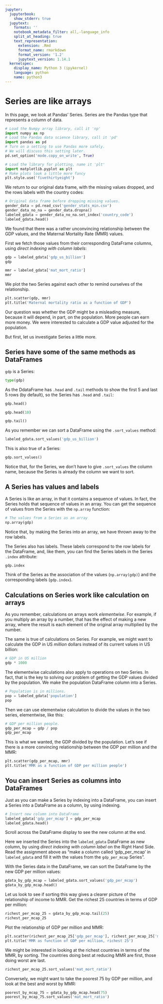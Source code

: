 ```yaml
---
jupyter:
  jupyterbook:
    show_stderr: true
  jupytext:
    formats: ''
    notebook_metadata_filter: all,-language_info
    split_at_heading: true
    text_representation:
      extension: .Rmd
      format_name: rmarkdown
      format_version: '1.2'
      jupytext_version: 1.14.1
  kernelspec:
    display_name: Python 3 (ipykernel)
    language: python
    name: python3
---
```


# Series are like arrays

In this page, we look at Pandas' Series.  Series are the Pandas type that
represents a column of data.

```python
# Load the Numpy array library, call it 'np'
import numpy as np
# Load the Pandas data science library, call it 'pd'
import pandas as pd
# Turn on a setting to use Pandas more safely.
# We will discuss this setting later.
pd.set_option('mode.copy_on_write', True)

# Load the library for plotting, name it 'plt'
import matplotlib.pyplot as plt
# Make plots look a little more fancy
plt.style.use('fivethirtyeight')
```

We return to our original data frame, with the missing values dropped, and the rows labels with the country codes:

```python
# Original data frame before dropping missing values.
gender_data = pd.read_csv('gender_stats_min.csv')
gender_data_no_na = gender_data.dropna()
labeled_gdata = gender_data_no_na.set_index('country_code')
labeled_gdata.head()
```

We found that there was a rather unconvincing relationship between the GDP values, and the Maternal Mortality Rate (MMR) values.

First we fetch those values from their corresponding DataFrame columns, using *direct indexing with column labels*:

```python
gdp = labeled_gdata['gdp_us_billion']
gdp
```

```python
mmr = labeled_gdata['mat_mort_ratio']
mmr
```

We plot the two Series against each other to remind ourselves of the relationship.

```python
plt.scatter(gdp, mmr)
plt.title('Maternal mortality ratio as a function of GDP')
```

Our question was whether the GDP might be a misleading measure, because it will
depend, in part, on the population.  More people can earn more money.  We were interested to calculate a GDP value adjusted for the population.

But first, let us investigate Series a little more.


## Series have some of the same methods as DataFrames

`gdp` is a Series:

```python
type(gdp)
```

As the DdataFrame has `.head` and `.tail` methods to show the first 5 and last 5 rows (by default), so the Series has `.head` and `.tail`:

```python
gdp.head()
```

```python
gdp.head(10)
```

```python
gdp.tail()
```

As you remember we can sort a DataFrame using the `.sort_values` method:

```python
labeled_gdata.sort_values('gdp_us_billion')
```

This is also true of a Series:

```python
gdp.sort_values()
```

Notice that, for the Series, we don't have to give `.sort_values` the column
name, because the Series is already the column we want to sort.


## A Series has values and labels

A Series is like an array, in that it contains a sequence of values.  In fact, the Series holds that sequence of values in an array.   You can get the sequence of values from the Series with the `np.array` function:

```python
# The values from a Series as an array
np.array(gdp)
```

Notice that, by making the Series into an array, we have thrown away to the row
labels.

The Series also has labels.  These labels correspond to the row labels for the
DataFrame, and, like them, you can find the Series labels in the Series
`.index` attribute:

```python
gdp.index
```

Think of the Series as the association of the values (`np.array(gdp)`) and the corresponding labels (`gdp.index`).


## Calculations on Series work like calculation on arrays

As you remember, calculations on arrays work *elementwise*. For example, if you
multiply an array by a number, that has the effect of making a new array, where
the result is each element of the original array multiplied by the number.

The same is true of calculations on Series.  For example, we might want to calculate the GDP in US *million* dollars instead of its current values in US billion:

```python
# GDP in US million
gdp * 1000
```

The elementwise calculations also apply to operations on two Series.  In fact, that is the key to solving our problem of getting the GDP values divided by the population.  We make the population DataFrame column into a Series.

```python
# Population is in millions.
pop = labeled_gdata['population']
pop
```

Then we can use elementwise calculation to divide the values in the two series, elementwise, like this:

```python
# GDP per million people.
gdp_per_mcap = gdp / pop
gdp_per_mcap
```

This is what we wanted, the GDP divided by the population.  Let's see if there
is a more convincing relationship between the GDP per million and the MMR:

```python
plt.scatter(gdp_per_mcap, mmr)
plt.title('MMR as a function of GDP per million people')
```

## You can insert Series as columns into DataFrames

Just as you can make a Series by indexing into a DataFrame, you can insert a
Series into a DataFrame as a column, by using indexing.

```python
# Insert new column into DataFrame
labeled_gdata['gdp_per_mcap'] = gdp_per_mcap
labeled_gdata.head()
```

Scroll across the DataFrame display to see the new column at the end.

Here we inserted the Series into the `labeled_gdata` DataFrame as new column,
by using *direct indexing with column label* on the Right Hand Side.  Read the
assignment above as "make a column called 'gdp_per_mcap' in `labeled_gdata` and
fill it with the values from the `gdp_per_mcap` Series".

With the Series data in the DataFrame, we can sort the DataFrame by the new GDP per million values:

```python
gdata_by_gdp_mcap = labeled_gdata.sort_values('gdp_per_mcap')
gdata_by_gdp_mcap.head()
```

Let us look to see if sorting this way gives a clearer picture of the relationship of income to MMR.  Get the richest 25 countries in terms of GDP per million:

```python
richest_per_mcap_25 = gdata_by_gdp_mcap.tail(25)
richest_per_mcap_25
```

Plot the relationship of GDP per million and MMR:

```python
plt.scatter(richest_per_mcap_25['gdp_per_mcap'], richest_per_mcap_25['mat_mort_ratio'])
plt.title('MMR as function of GDP per million, richest 25')
```

We might be interested in looking at the richest countries in terms of the MMR, by sorting.  The countries doing best at reducing MMR are first, those doing worst are last.

```python
richest_per_mcap_25.sort_values('mat_mort_ratio')
```

Conversely, we might want to take the poorest 75 by GDP per million, and look at the best and worst by MMR:

```python
poorest_by_mcap_75 = gdata_by_gdp_mcap.head(75)
poorest_by_mcap_75.sort_values('mat_mort_ratio')
```
